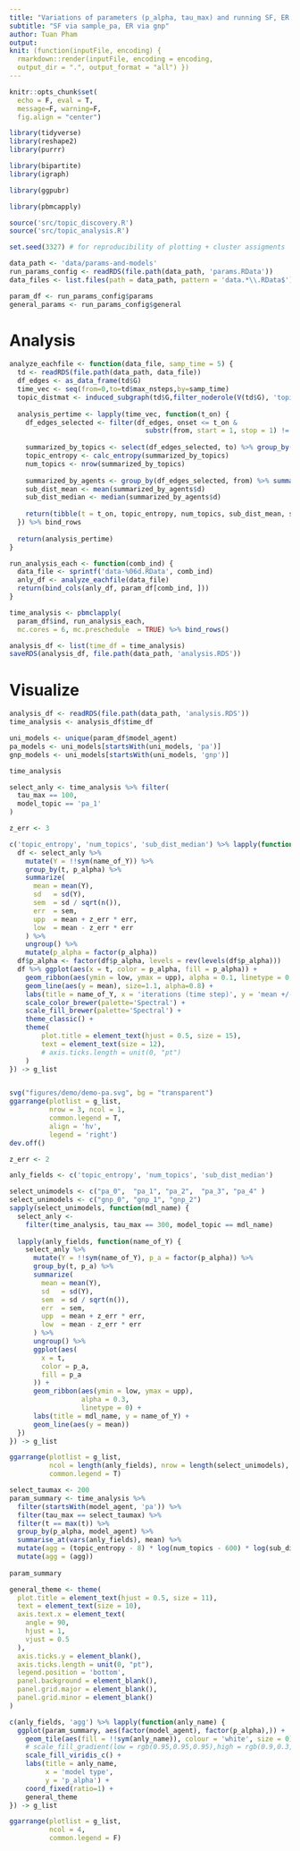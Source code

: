 ```yaml
---
title: "Variations of parameters (p_alpha, tau_max) and running SF, ER models"
subtitle: "SF via sample_pa, ER via gnp"
author: Tuan Pham 
output:
knit: (function(inputFile, encoding) {
  rmarkdown::render(inputFile, encoding = encoding,
  output_dir = ".", output_format = "all") })
---
```


```r
knitr::opts_chunk$set(
  echo = F, eval = T,  
  message=F, warning=F,
  fig.align = "center")
```

```r
library(tidyverse)
library(reshape2)
library(purrr)

library(bipartite)
library(igraph)

library(ggpubr)

library(pbmcapply)

source('src/topic_discovery.R')
source('src/topic_analysis.R')

set.seed(3327) # for reproducibility of plotting + cluster assigments 
```


```r
data_path <- 'data/params-and-models'
run_params_config <- readRDS(file.path(data_path, 'params.RData'))
data_files <- list.files(path = data_path, pattern = 'data.*\\.RData$') %>% c

param_df <- run_params_config$params
general_params <- run_params_config$general

```


# Analysis 

```r
analyze_eachfile <- function(data_file, samp_time = 5) {
  td <- readRDS(file.path(data_path, data_file))
  df_edges <- as_data_frame(td$G)
  time_vec <- seq(from=0,to=td$max_nsteps,by=samp_time)
  topic_distmat <- induced_subgraph(td$G,filter_noderole(V(td$G), 'topics')$name) %>% distances(mode = 'all')
  
  analysis_pertime <- lapply(time_vec, function(t_on) {
    df_edges_selected <- filter(df_edges, onset <= t_on & 
                                  substr(from, start = 1, stop = 1) != substr(to, start = 1, stop = 1))
    
    summarized_by_topics <- select(df_edges_selected, to) %>% group_by(to) %>% summarise(count = length(to)) 
    topic_entropy <- calc_entropy(summarized_by_topics)
    num_topics <- nrow(summarized_by_topics)
    
    summarized_by_agents <- group_by(df_edges_selected, from) %>% summarise(d=mean(topic_distmat[to,to]))
    sub_dist_mean <- mean(summarized_by_agents$d)
    sub_dist_median <- median(summarized_by_agents$d)
    
    return(tibble(t = t_on, topic_entropy, num_topics, sub_dist_mean, sub_dist_median))
  }) %>% bind_rows
  
  return(analysis_pertime)
}

run_analysis_each <- function(comb_ind) {
  data_file <- sprintf('data-%06d.RData', comb_ind)
  anly_df <- analyze_eachfile(data_file)
  return(bind_cols(anly_df, param_df[comb_ind, ]))
}

time_analysis <- pbmclapply(
  param_df$ind, run_analysis_each,
  mc.cores = 6, mc.preschedule	= TRUE) %>% bind_rows()
```


```r
analysis_df <- list(time_df = time_analysis)
saveRDS(analysis_df, file.path(data_path, 'analysis.RDS'))
```

# Visualize 


```r
analysis_df <- readRDS(file.path(data_path, 'analysis.RDS'))
time_analysis <- analysis_df$time_df

uni_models <- unique(param_df$model_agent)
pa_models <- uni_models[startsWith(uni_models, 'pa')]
gnp_models <- uni_models[startsWith(uni_models, 'gnp')]
```

```r
time_analysis
```



```r
select_anly <- time_analysis %>% filter(
  tau_max == 100, 
  model_topic == 'pa_1'
) 

z_err <- 3

c('topic_entropy', 'num_topics', 'sub_dist_median') %>% lapply(function(name_of_Y) {
  df <- select_anly %>%
    mutate(Y = !!sym(name_of_Y)) %>%
    group_by(t, p_alpha) %>%
    summarize(
      mean = mean(Y),
      sd   = sd(Y),
      sem  = sd / sqrt(n()),
      err  = sem, 
      upp  = mean + z_err * err,
      low  = mean - z_err * err
    ) %>%
    ungroup() %>%
    mutate(p_alpha = factor(p_alpha)) 
  df$p_alpha <- factor(df$p_alpha, levels = rev(levels(df$p_alpha)))
  df %>% ggplot(aes(x = t, color = p_alpha, fill = p_alpha)) +
    geom_ribbon(aes(ymin = low, ymax = upp), alpha = 0.1, linetype = 0, show.legend = F) +
    geom_line(aes(y = mean), size=1.1, alpha=0.8) +       
    labs(title = name_of_Y, x = 'iterations (time step)', y = 'mean +/- 3 SEM') +
    scale_color_brewer(palette='Spectral') +
    scale_fill_brewer(palette='Spectral') +
    theme_classic() + 
    theme(
        plot.title = element_text(hjust = 0.5, size = 15),
        text = element_text(size = 12),
        # axis.ticks.length = unit(0, "pt")
    )  
}) -> g_list 


svg("figures/demo/demo-pa.svg", bg = "transparent")
ggarrange(plotlist = g_list, 
          nrow = 3, ncol = 1,
          common.legend = T, 
          align = 'hv', 
          legend = 'right')
dev.off()
```



```r
z_err <- 2

anly_fields <- c('topic_entropy', 'num_topics', 'sub_dist_median')

select_unimodels <- c("pa_0",  "pa_1", "pa_2",  "pa_3", "pa_4" )
select_unimodels <- c("gnp_0", "gnp_1", "gnp_2")
sapply(select_unimodels, function(mdl_name) {
  select_anly <-
    filter(time_analysis, tau_max == 300, model_topic == mdl_name)
  
  lapply(anly_fields, function(name_of_Y) {
    select_anly %>%
      mutate(Y = !!sym(name_of_Y), p_a = factor(p_alpha)) %>%
      group_by(t, p_a) %>%
      summarize(
        mean = mean(Y),
        sd   = sd(Y),
        sem  = sd / sqrt(n()),
        err  = sem,
        upp  = mean + z_err * err,
        low  = mean - z_err * err
      ) %>%
      ungroup() %>%
      ggplot(aes(
        x = t,
        color = p_a,
        fill = p_a
      )) +
      geom_ribbon(aes(ymin = low, ymax = upp),
                  alpha = 0.3,
                  linetype = 0) +
      labs(title = mdl_name, y = name_of_Y) +
      geom_line(aes(y = mean)) 
  })
}) -> g_list

ggarrange(plotlist = g_list,
          ncol = length(anly_fields), nrow = length(select_unimodels),
          common.legend = T)

```



```r
select_taumax <- 200
param_summary <- time_analysis %>% 
  filter(startsWith(model_agent, 'pa')) %>% 
  filter(tau_max == select_taumax) %>%  
  filter(t == max(t)) %>%  
  group_by(p_alpha, model_agent) %>% 
  summarise_at(vars(anly_fields), mean) %>% 
  mutate(agg = (topic_entropy - 8) * log(num_topics - 600) * log(sub_dist_median - 1)) %>% 
  mutate(agg = (agg)) 
  
param_summary

```

```r

general_theme <- theme(
  plot.title = element_text(hjust = 0.5, size = 11),
  text = element_text(size = 10),
  axis.text.x = element_text(
    angle = 90,
    hjust = 1,
    vjust = 0.5
  ),
  axis.ticks.y = element_blank(),
  axis.ticks.length = unit(0, "pt"),
  legend.position = 'bottom',
  panel.background = element_blank(),
  panel.grid.major = element_blank(),
  panel.grid.minor = element_blank()
)

c(anly_fields, 'agg') %>% lapply(function(anly_name) {
  ggplot(param_summary, aes(factor(model_agent), factor(p_alpha),)) +
    geom_tile(aes(fill = !!sym(anly_name)), colour = 'white', size = 0) +
    # scale_fill_gradient(low = rgb(0.95,0.95,0.95),high = rgb(0.9,0.3,0.3)) +
    scale_fill_viridis_c() + 
    labs(title = anly_name,
         x = 'model type', 
         y = 'p_alpha') + 
    coord_fixed(ratio=1) +
    general_theme 
}) -> g_list

ggarrange(plotlist = g_list, 
          ncol = 4,
          common.legend = F)
```


